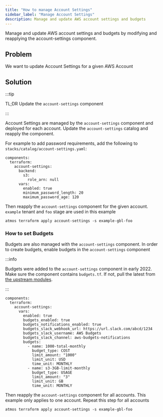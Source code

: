 ```yaml
---
title: "How to manage Account Settings"
sidebar_label: "Manage Account Settings"
description: Manage and update AWS account settings and budgets
---
```


<Intro>
Manage and update AWS account settings and budgets by modifying and reapplying the account-settings component.
</Intro>

## Problem

We want to update Account Settings for a given AWS Account

## Solution

:::tip

TL;DR Update the `account-settings` component

:::

Account Settings are managed by the `account-settings` component and deployed for each account. Update the
`account-settings` catalog and reapply the component.

For example to add password requirements, add the following to `stacks/catalog/account-settings.yaml`:

```
components:
  terraform:
    account-settings:
      backend:
        s3:
          role_arn: null
      vars:
        enabled: true
        minimum_password_length: 20
        maximum_password_age: 120
```

Then reapply the `account-settings` component for the given account. `example` tenant and `foo` stage are used in this
example

```
atmos terraform apply account-settings -s example-gbl-foo
```

### How to set Budgets

Budgets are also managed with the `account-settings` component. In order to create budgets, enable budgets in the
`account-settings` component

:::info

Budgets were added to the `account-settings` component in early 2022. Make sure the component contains `budgets.tf`. If
not, pull the latest from
[the upstream modules](https://github.com/cloudposse/terraform-aws-components/tree/master/modules/account-settings).

:::

```
components:
  terraform:
    account-settings:
      vars:
        enabled: true
        budgets_enabled: true
        budgets_notifications_enabled: true
        budgets_slack_webhook_url: https://url.slack.com/abcd/1234
        budgets_slack_username: AWS Budgets
        budgets_slack_channel: aws-budgets-notifications
        budgets:
          - name: 1000-total-monthly
            budget_type: COST
            limit_amount: "1000"
            limit_unit: USD
            time_unit: MONTHLY
          - name: s3-3GB-limit-monthly
            budget_type: USAGE
            limit_amount: "3"
            limit_unit: GB
            time_unit: MONTHLY
```

Then reapply the `account-settings` component for all accounts. This example only applies to one account. Repeat this
step for all accounts

```
atmos terraform apply account-settings -s example-gbl-foo
```
